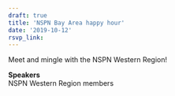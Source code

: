 ```yaml
---
draft: true 
title: 'NSPN Bay Area happy hour'
date: '2019-10-12'
rsvp_link: 
---
```


Meet and mingle with the NSPN Western Region!

<b>Speakers</b>  
NSPN Western Region members




